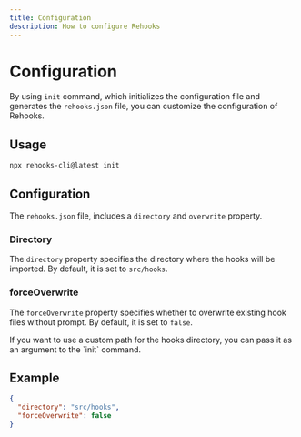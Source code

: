 ```yaml
---
title: Configuration
description: How to configure Rehooks
---
```


# Configuration

By using `init` command, which initializes the configuration file and generates the `rehooks.json` file, you can customize the configuration of Rehooks.

## Usage

```bash title="Terminal"
npx rehooks-cli@latest init
```

## Configuration

The `rehooks.json` file, includes a `directory` and `overwrite` property.

### Directory

The `directory` property specifies the directory where the hooks will be imported. By default, it is set to `src/hooks`.

### forceOverwrite

The `forceOverwrite` property specifies whether to overwrite existing hook files without prompt. By default, it is set to `false`.

<Callout type="info">
  If you want to use a custom path for the hooks directory, you can pass it as
  an argument to the `init` command.
</Callout>

## Example

```json title="rehooks.json"
{
  "directory": "src/hooks",
  "forceOverwrite": false
}
```
